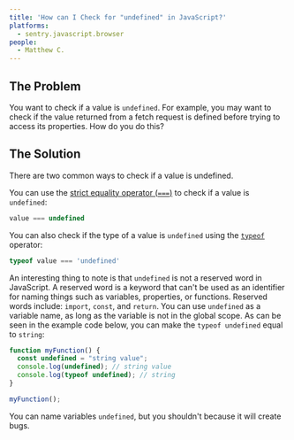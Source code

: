 ```yaml
---
title: 'How can I Check for "undefined" in JavaScript?'
platforms: 
  - sentry.javascript.browser
people: 
  - Matthew C.
---
```


## The Problem

You want to check if a value is `undefined`. For example, you may want to check if the value returned from a fetch request is defined before trying to access its properties. How do you do this?

## The Solution

There are two common ways to check if a value is undefined.

You can use the [strict equality operator (`===`)](https://developer.mozilla.org/en-US/docs/Web/JavaScript/Reference/Operators/Strict_equality) to check if a value is `undefined`:

```javascript
value === undefined
```

You can also check if the type of a value is `undefined` using the [`typeof`](https://developer.mozilla.org/en-US/docs/Web/JavaScript/Reference/Operators/typeof) operator:

```javascript
typeof value === 'undefined'
```

An interesting thing to note is that `undefined` is not a reserved word in JavaScript. A reserved word is a keyword that can't be used as an identifier for naming things such as variables, properties, or functions. Reserved words include: `import`, `const`, and `return`. You can use `undefined` as a variable name, as long as the variable is not in the global scope. As can be seen in the example code below, you can make the `typeof undefined` equal to `string`:

```javascript
function myFunction() {
  const undefined = "string value";
  console.log(undefined); // string value
  console.log(typeof undefined); // string
}

myFunction();
```

You can name variables `undefined`, but you shouldn't because it will create bugs.
